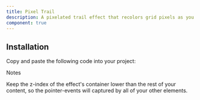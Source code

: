 ```yaml
---
title: Pixel Trail
description: A pixelated trail effect that recolors grid pixels as you move your cursor.
component: true
---
```


<ComponentPreview name="pixel-trail-demo" />

## Installation

<Steps>

<Step>Copy and paste the following code into your project:</Step>

<ComponentSource name="pixel-trail" />

<Step>Notes</Step>

Keep the z-index of the effect's container lower than the rest of your content, so the pointer-events will captured by all of your other elements.

</Steps>
